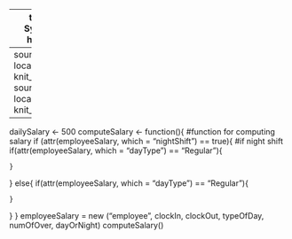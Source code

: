 ------
title: "Pay Roll System"
output: html_notebook
-----
source("employee.R", local = knitr :: knit_global())
source("functions.R", local = knitr :: knit_global())
```r
----
dailySalary <- 500
computeSalary <- function(){
  #function for computing salary
  if (attr(employeeSalary, which = "nightShift") == true){ #if night shift
    if(attr(employeeSalary, which = "dayType") == "Regular"){
      
    }
}
  else{
    if(attr(employeeSalary, which = "dayType") == "Regular"){
      
    }
  }
}
employeeSalary = new ("employee", clockIn, clockOut, typeOfDay, numOfOver, dayOrNight)
computeSalary()
